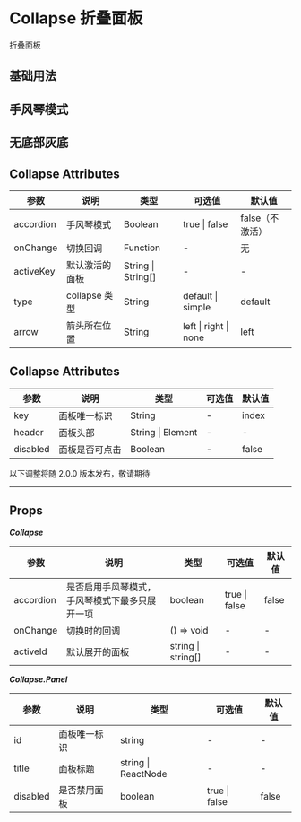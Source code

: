 # Collapse 折叠面板

折叠面板

## 基础用法


<DemoBasic />

## 手风琴模式


<DemoAccordion />

## 无底部灰底


<DemoNobottom />

## Collapse Attributes

| 参数      | 说明           | 类型               | 可选值                | 默认值          |
| --------- | -------------- | ------------------ | --------------------- | --------------- |
| accordion | 手风琴模式     | Boolean            | true \| false         | false（不激活） |
| onChange  | 切换回调       | Function           | -                     | 无              |
| activeKey | 默认激活的面板 | String \| String[] | -                     | -               |
| type      | collapse 类型  | String             | default \| simple     | default         |
| arrow     | 箭头所在位置   | String             | left \| right \| none | left            |

## Collapse Attributes

| 参数     | 说明           | 类型              | 可选值 | 默认值 |
| -------- | -------------- | ----------------- | ------ | ------ |
| key      | 面板唯一标识   | String            | -      | index  |
| header   | 面板头部       | String \| Element | -      | -      |
| disabled | 面板是否可点击 | Boolean           | -      | false  |

<div style={{ position: 'relative' }}>
  <span
    style={{
      position: 'absolute',
      background: '#fff',
      left: '50%',
      transform: 'translate(-50%, -50%)',
      fontSize: '14px',
      padding: 8,
      color: '#999'
    }}
  >
    以下调整将随 2.0.0 版本发布，敬请期待
  </span>
  <hr style={{ marginTop: 50, marginBottom: 20, border: '0.5px dashed #c8c8c8' }} />
</div>

## Props

**_Collapse_**

| 参数      | 说明                                           | 类型               | 可选值        | 默认值 |
| --------- | ---------------------------------------------- | ------------------ | ------------- | ------ |
| accordion | 是否启用手风琴模式，手风琴模式下最多只展开一项 | boolean            | true \| false | false  |
| onChange  | 切换时的回调                                   | () => void         | -             | -      |
| activeId  | 默认展开的面板                                 | string \| string[] | -             | -      |

<!-- | type           | collapse 类型                                  | string             | 'default' \| 'simple'       | 'default' |
| arrowPlacement | 箭头所在位置                                   | string             | 'left' \| 'right' \| 'none' | 'left'    | -->

**_Collapse.Panel_**

| 参数     | 说明         | 类型                | 可选值        | 默认值 |
| -------- | ------------ | ------------------- | ------------- | ------ |
| id       | 面板唯一标识 | string              | -             | -      |
| title    | 面板标题     | string \| ReactNode | -             | -      |
| disabled | 是否禁用面板 | boolean             | true \| false | false  |
